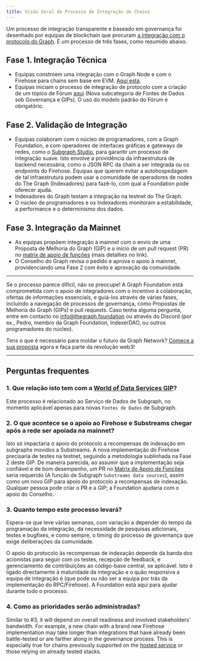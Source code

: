 ```yaml
---
title: Visão Geral do Processo de Integração de Chains
---
```


Um processo de integração transparente e baseado em governança foi desenhado por equipas de blockchain que procuram [a integração com o protocolo do Graph](https://forum.thegraph.com/t/gip-0057-chain-integration-process/4468). É um processo de três fases, como resumido abaixo.

## Fase 1. Integração Técnica

- Equipas constroem uma integração com o Graph Node e com o Firehose para chains sem base em EVM. [Aqui está](/new-chain-integration/).
- Equipas iniciam o processo de integração de protocolo com a criação de um tópico de Fórum [aqui](https://forum.thegraph.com/c/governance-gips/new-chain-support/71) (Nova subcategoria de Fontes de Dados sob Governança e GIPs). O uso do modelo padrão do Fórum é obrigatório.

## Fase 2. Validação de Integração

- Equipas colaboram com o núcleo de programadores, com a Graph Foundation, e com operadores de interfaces gráficas e gateways de redes, como o [Subgraph Studio](https://thegraph.com/studio/), para garantir um processo de integração suave. Isto envolve a providência da infraestrutura de backend necessária, como o JSON RPC da chain a ser integrada ou os endpoints do Firehose. Equipas que querem evitar a autohospedagem de tal infraestrutura podem usar a comunidade de operadores de nodes do The Graph (Indexadores) para fazê-lo, com qual a Foundation pode oferecer ajuda.
- Indexadores do Graph testam a integração na testnet do The Graph.
- O núcleo de programadores e os Indexadores monitoram a estabilidade, a performance e o determinismo dos dados.

## Fase 3. Integração da Mainnet

- As equipas propõem integração à mainnet com o envio de uma Proposta de Melhoria do Graph (GIP) e o início de um pull request (PR) no [matrix de apoio de funções](https://github.com/graphprotocol/indexer/blob/main/docs/feature-support-matrix.md) (mais detalhes no link).
- O Conselho do Graph revisa o pedido e aprova o apoio à mainnet, providenciando uma Fase 2 com êxito e aprovação da comunidade.

---

Se o processo parece difícil, não se preocupe! A Graph Foundation está comprometida com o apoio de integradores com o incentivo à colaboração, ofertas de informações essenciais, e guiá-los através de várias fases, incluindo a navegação de processos de governança, como Propostas de Melhoria do Graph (GIPs) e pull requests. Caso tenha alguma pergunta, entre em contacto no [info@thegraph.foundation](mailto:info@thegraph.foundation) ou através do Discord (por ex., Pedro, membro da Graph Foundation, IndexerDAO, ou outros programadores do núcleo).

Tens o que é necessário para moldar o futuro da Graph Network? [Comece a sua proposta](https://github.com/graphprotocol/graph-improvement-proposals/blob/main/gips/0057-chain-integration-process.md) agora e faça parte da revolução web3!

---

## Perguntas frequentes

### 1. Que relação isto tem com a [World of Data Services GIP](https://forum.thegraph.com/t/gip-0042-a-world-of-data-services/3761)?

Este processo é relacionado ao Serviço de Dados de Subgraph, no momento aplicável apenas para novas `Fontes de Dados` de Subgraph.

### 2. O que acontece se o apoio ao Firehose e Substreams chegar após a rede ser apoiada na mainnet?

Isto só impactaria o apoio do protocolo a recompensas de indexação em subgraphs movidos a Substreams. A nova implementação do Firehose precisaria de testes na testnet, seguindo a metodologia sublinhada na Fase 2 deste GIP. De maneira parecida, ao assumir que a implementação seja confiável e de bom desempenho, um PR no [Matrix de Apoio de Funções](https://github.com/graphprotocol/indexer/blob/main/docs/feature-support-matrix.md) seria requerido (A função de Subgraph `Substreams data sources`), assim como um novo GIP para apoio do protocolo a recompensas de indexação. Qualquer pessoa pode criar o PR e a GIP; a Foundation ajudaria com o apoio do Conselho.

### 3. Quanto tempo este processo levará?

Espera-se que leve várias semanas, com variação a depender do tempo da programação da integração, da necessidade de pesquisas adicionais, testes e bugfixes, e como sempre, o timing do processo de governança que exige deliberações da comunidade.

O apoio do protocolo às recompensas de indexação depende da banda dos acionistas para seguir com os testes, recepção de feedback, e gerenciamento de contribuições ao código-base central, se aplicável. Isto é ligado directamente à maturidade da integração e o quão responsiva a equipa de integração é (que pode ou não ser a equipa por trás da implementação do RPC/Firehose). A Foundation está aqui para ajudar durante todo o processo.

### 4. Como as prioridades serão administradas?

Similar to #3, it will depend on overall readiness and involved stakeholders' bandwidth. For example, a new chain with a brand new Firehose implementation may take longer than integrations that have already been battle-tested or are farther along in the governance process. This is especially true for chains previously supported on the [hosted service](https://thegraph.com/hosted-service) or those relying on already tested stacks.
